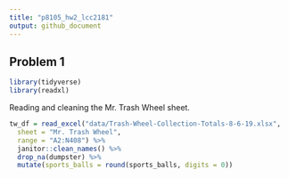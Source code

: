 ```yaml
---
title: "p8105_hw2_lcc2181"
output: github_document
---
```


## Problem 1

```r
library(tidyverse)
library(readxl)
```

Reading and cleaning the Mr. Trash Wheel sheet.

```r
tw_df = read_excel("data/Trash-Wheel-Collection-Totals-8-6-19.xlsx", 
  sheet = "Mr. Trash Wheel", 
  range = "A2:N408") %>%
  janitor::clean_names() %>% 
  drop_na(dumpster) %>% 
  mutate(sports_balls = round(sports_balls, digits = 0))
```

